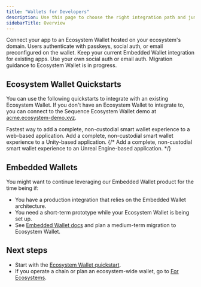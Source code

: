 ```yaml
---
title: "Wallets for Developers"
description: Use this page to choose the right integration path and jump to the relevant guides.
sidebarTitle: Overview
---
```


<CardGroup>
  <Card title="Ecosystem Wallet" href="/solutions/wallets/developers/ecosystem-wallet/quickstart">
    Connect your app to an Ecosystem Wallet hosted on your ecosystem's domain. Users authenticate with passkeys, social auth, or email preconfigured on the wallet.
  </Card>
  <Card title="Embedded Wallet" href="/solutions/wallets/developers/embedded-wallet/overview">
    Keep your current Embedded Wallet integration for existing apps. Use your own social auth or email auth. Migration guidance to Ecosystem Wallet is in progress.
  </Card>
</CardGroup>

## Ecosystem Wallet Quickstarts

You can use the following quickstarts to integrate with an existing Ecosystem Wallet. If you don't have an Ecosystem Wallet to integrate to, you can connect to the Sequence Ecosystem Wallet demo at [acme.ecosystem-demo.xyz](https://acme.ecosystem-demo.xyz).

<CardGroup>
  <Card title="Web SDK" icon="code" href="/solutions/wallets/developers/ecosystem-wallet/quickstart">
    Fastest way to add a complete, non-custodial smart wallet experience to a web-based application.
  </Card>
  <Card title="Unity SDK" icon="unity" href="/solutions/wallets/developers/ecosystem-wallet/unity-quickstart">
    Add a complete, non-custodial smart wallet experience to a Unity-based application.
  </Card>
  {/* <Card title="Unreal SDK" href="/solutions/wallets/developers/ecosystem-wallet/unreal-quickstart">
    Add a complete, non-custodial smart wallet experience to an Unreal Engine-based application.
  </Card> */}
</CardGroup>

## Embedded Wallets

You might want to continue leveraging our Embedded Wallet product for the time being if:

- You have a production integration that relies on the Embedded Wallet architecture.
- You need a short-term prototype while your Ecosystem Wallet is being set up.
- See [Embedded Wallet docs](/solutions/wallets/developers/embedded-wallet/overview) and plan a medium-term migration to Ecosystem Wallet.

## Next steps

- Start with the [Ecosystem Wallet quickstart](/solutions/wallets/developers/ecosystem-wallet/quickstart).  
- If you operate a chain or plan an ecosystem-wide wallet, go to [For Ecosystems](/solutions/wallets/ecosystems/overview).
